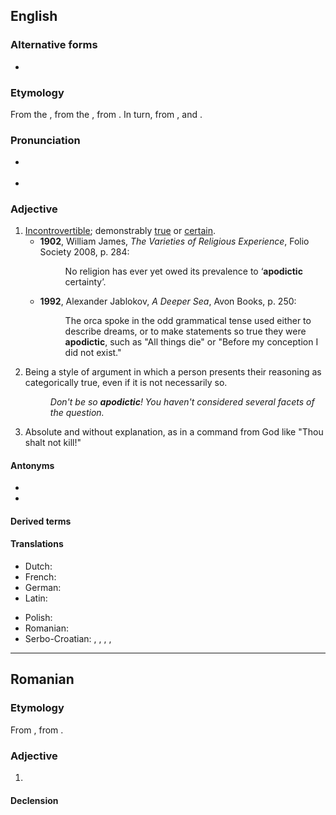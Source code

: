 ==English==
{{wikipedia}}

===Alternative forms===
* {{l|en|apodeictic}}

===Etymology===
From the {{uder|en|la|apodīcticus||proving clearly”, “demonstrative}}, from the {{uder|en|grc|ἀποδεικτικός||affording proof”, “demonstrative}}, from {{m|grc|ἀποδείκνυμι||I demonstrate}}. In turn, from {{m|grc|ἀπο-||separate, without}}, and {{m|grc|δεικτικός||capable of proof}}.

===Pronunciation===
* {{a|UK}} {{IPA|en|/apəʊˈdɪktɪk/|/apəʊˈdaɪktɪk/}}
* {{a|GA}} {{IPA|en|/æpəˈdɪktɪk/|/apoʊˈdɪktɪk/}}

===Adjective===
{{en-adj}}

# [[incontrovertible|Incontrovertible]]; demonstrably [[true]] or [[certain]].
#* '''1902''', William James, ''The Varieties of Religious Experience'', Folio Society 2008, p. 284:
#*: No religion has ever yet owed its prevalence to ‘'''apodictic''' certainty’.
#* '''1992''', Alexander Jablokov, ''A Deeper Sea'', Avon Books, p. 250:
#*: The orca spoke in the odd grammatical tense used either to describe dreams, or to make statements so true they were '''apodictic''', such as "All things die" or "Before my conception I did not exist."
# Being a style of argument in which a person presents their reasoning as categorically true, even if it is not necessarily so.
#: ''Don't be so '''apodictic'''! You haven't considered several facets of the question.''
# {{lb|en|theology|Biblical studies}} Absolute and without explanation, as in a command from God like "Thou shalt not kill!"

====Antonyms====
* {{l|en|problematic}}
* {{l|en|assertorical}}

====Derived terms====
{{col4|en
|apodict
|apodictical
|apodictically
|apodictism
}}

====Translations====
{{trans-top|incontrovertible}}
* Dutch: {{t+|nl|apodictisch}}
* French: {{t+|fr|apodictique}}
* German: {{t+|de|apodiktisch}}
* Latin: {{t|la|apodīcticus|m}}
{{trans-mid}}
* Polish: {{t+|pl|apodyktyczny}}
* Romanian: {{t+|ro|apodictic}}
* Serbo-Croatian: {{t+|sh|nepobitno}}, {{t+|sh|apodiktičan}}, {{t+|sh|apodiktično}}, {{t|sh|neporecivo}}, {{t+|sh|neoborivo}}
{{trans-bottom}}

----

==Romanian==

===Etymology===
From {{bor|ro|fr|apodictique}}, from {{der|ro|la|apodicticus}}.

===Adjective===
{{ro-adj}}

# {{l|en|apodictic}}

====Declension====
{{ro-decl-adj}}